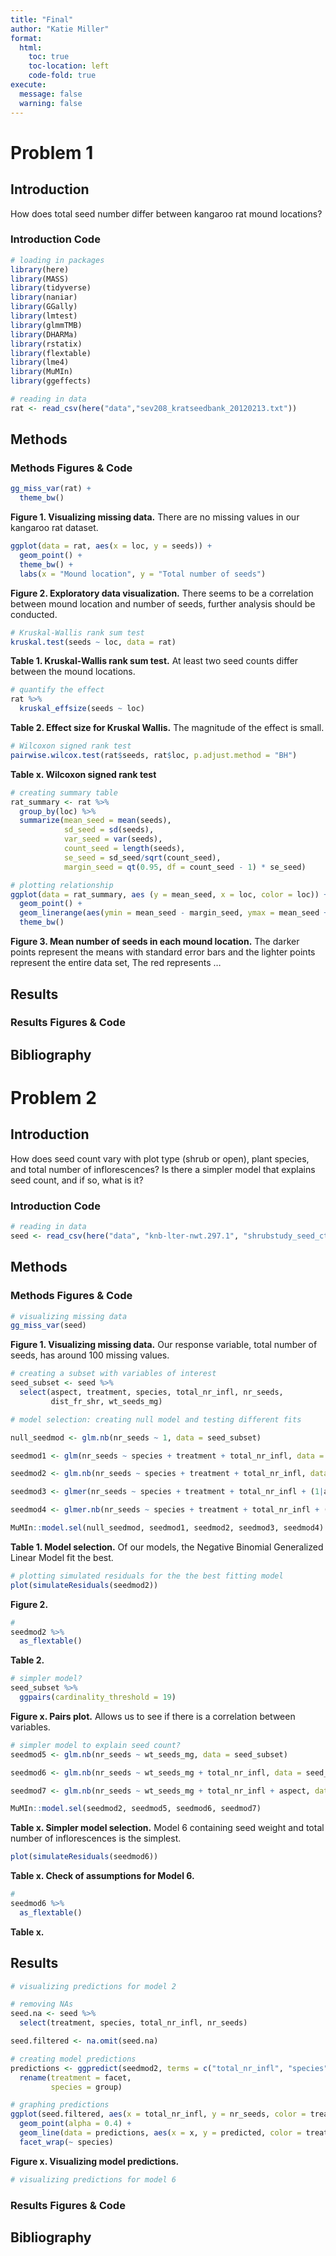 ```yaml
---
title: "Final"
author: "Katie Miller"
format:
  html:
    toc: true
    toc-location: left
    code-fold: true
execute:
  message: false
  warning: false
---
```


# Problem 1

## Introduction

How does total seed number differ between kangaroo rat mound locations?

### Introduction Code

```r
# loading in packages
library(here)
library(MASS)
library(tidyverse)
library(naniar)
library(GGally)
library(lmtest)
library(glmmTMB)
library(DHARMa)
library(rstatix)
library(flextable)
library(lme4)
library(MuMIn)
library(ggeffects)
```

```r
# reading in data
rat <- read_csv(here("data","sev208_kratseedbank_20120213.txt"))
```

## Methods

### Methods Figures & Code
```r
gg_miss_var(rat) +
  theme_bw() 
```
**Figure 1. Visualizing missing data.** There are no missing values in our kangaroo rat dataset.

```r
ggplot(data = rat, aes(x = loc, y = seeds)) +
  geom_point() +
  theme_bw() +
  labs(x = "Mound location", y = "Total number of seeds")
```
**Figure 2. Exploratory data visualization.** There seems to be a correlation between mound location and number of seeds, further analysis should be conducted.

```r
# Kruskal-Wallis rank sum test
kruskal.test(seeds ~ loc, data = rat) 
```
**Table 1. Kruskal-Wallis rank sum test.** At least two seed counts differ between the mound locations.

```r
# quantify the effect 
rat %>% 
  kruskal_effsize(seeds ~ loc)
```
**Table 2. Effect size for Kruskal Wallis.** The magnitude of the effect is small.

```r
# Wilcoxon signed rank test
pairwise.wilcox.test(rat$seeds, rat$loc, p.adjust.method = "BH")
```
**Table x. Wilcoxon signed rank test**

```r
# creating summary table
rat_summary <- rat %>% 
  group_by(loc) %>% 
  summarize(mean_seed = mean(seeds),
            sd_seed = sd(seeds),
            var_seed = var(seeds),
            count_seed = length(seeds),
            se_seed = sd_seed/sqrt(count_seed),
            margin_seed = qt(0.95, df = count_seed - 1) * se_seed)

# plotting relationship
ggplot(data = rat_summary, aes (y = mean_seed, x = loc, color = loc)) +
  geom_point() +
  geom_linerange(aes(ymin = mean_seed - margin_seed, ymax = mean_seed + margin_seed), linewidth = 0.5) +
  theme_bw()
```
**Figure 3. Mean number of seeds in each mound location.** The darker points represent the means with standard error bars and the lighter points represent the entire data set, The red represents ...

## Results

### Results Figures & Code

## Bibliography






# Problem 2

## Introduction
How does seed count vary with plot type (shrub or open), plant species, and total number of inflorescences? 
Is there a simpler model that explains seed count, and if so, what is it?

### Introduction Code

```r
# reading in data
seed <- read_csv(here("data", "knb-lter-nwt.297.1", "shrubstudy_seed_ctwt.ms.data.csv"))
```

## Methods

### Methods Figures & Code

```r
# visualizing missing data
gg_miss_var(seed)
```
**Figure 1. Visualizing missing data.** Our response variable, total number of seeds, has around 100 missing values.

```r
# creating a subset with variables of interest
seed_subset <- seed %>% 
  select(aspect, treatment, species, total_nr_infl, nr_seeds, 
         dist_fr_shr, wt_seeds_mg)
```

```r
# model selection: creating null model and testing different fits

null_seedmod <- glm.nb(nr_seeds ~ 1, data = seed_subset)

seedmod1 <- glm(nr_seeds ~ species + treatment + total_nr_infl, data = seed_subset, family = "poisson")

seedmod2 <- glm.nb(nr_seeds ~ species + treatment + total_nr_infl, data = seed_subset)

seedmod3 <- glmer(nr_seeds ~ species + treatment + total_nr_infl + (1|aspect), data = seed_subset, family = "poisson")

seedmod4 <- glmer.nb(nr_seeds ~ species + treatment + total_nr_infl + (1|aspect), data = seed_subset)

MuMIn::model.sel(null_seedmod, seedmod1, seedmod2, seedmod3, seedmod4)
```
**Table 1. Model selection.** Of our models, the Negative Binomial Generalized Linear Model fit the best. 

```r
# plotting simulated residuals for the the best fitting model
plot(simulateResiduals(seedmod2))
```
**Figure 2.**

```r
#
seedmod2 %>% 
  as_flextable()
```
**Table 2.**

```r
# simpler model?
seed_subset %>% 
  ggpairs(cardinality_threshold = 19)
```
**Figure x. Pairs plot.** Allows us to see if there is a correlation between variables. 

```r
# simpler model to explain seed count?
seedmod5 <- glm.nb(nr_seeds ~ wt_seeds_mg, data = seed_subset)

seedmod6 <- glm.nb(nr_seeds ~ wt_seeds_mg + total_nr_infl, data = seed_subset)

seedmod7 <- glm.nb(nr_seeds ~ wt_seeds_mg + total_nr_infl + aspect, data = seed_subset)

MuMIn::model.sel(seedmod2, seedmod5, seedmod6, seedmod7)
```
**Table x. Simpler model selection.** Model 6 containing seed weight and total number of inflorescences is the simplest.

```r
plot(simulateResiduals(seedmod6))
```
**Table x. Check of assumptions for Model 6.**

```r
#
seedmod6 %>% 
  as_flextable()
```
**Table x.**

## Results

```r
# visualizing predictions for model 2

# removing NAs
seed.na <- seed %>% 
  select(treatment, species, total_nr_infl, nr_seeds)

seed.filtered <- na.omit(seed.na)

# creating model predictions 
predictions <- ggpredict(seedmod2, terms = c("total_nr_infl", "species", "treatment")) %>% 
  rename(treatment = facet,
         species = group)

# graphing predictions
ggplot(seed.filtered, aes(x = total_nr_infl, y = nr_seeds, color = treatment, na.rm = TRUE)) +
  geom_point(alpha = 0.4) +
  geom_line(data = predictions, aes(x = x, y = predicted, color = treatment)) +
  facet_wrap(~ species)
```
**Figure x. Visualizing model predictions.**

```r
# visualizing predictions for model 6
```


### Results Figures & Code

## Bibliography
